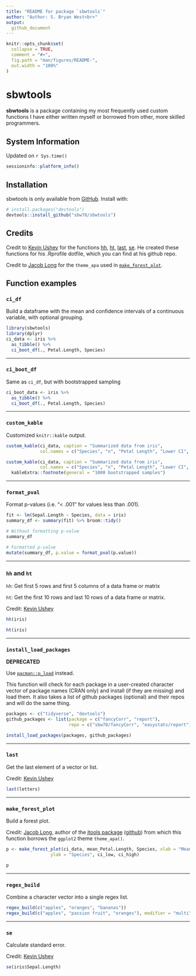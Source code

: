 ```yaml
---
title: "README for package `sbwtools`"
author: "Author: S. Bryan West<br>"
output: 
  github_document
---
```


<!-- README.md is generated from README.Rmd. Please edit that file -->

```r
knitr::opts_chunk$set(
  collapse = TRUE,
  comment = "#>",
  fig.path = "man/figures/README-",
  out.width = "100%"
)
```

# sbwtools

<!-- badges: start -->
<!-- badges: end -->

**sbwtools** is a package containing my most frequently used custom functions I
have either written myself or borrowed from other, more skilled programmers.

## System Information

Updated on `r Sys.time()`

```r
sessioninfo::platform_info()
```

## Installation

sbwtools is only available from [GitHub](https://github.com/). Install with:

```r
# install.packages("devtools")
devtools::install_github("sbw78/sbwtools")
```

## Credits

Credit to [Kevin Ushey](github.com/kevinushey/etc) for the functions [hh](#hh and ht),
[ht](#hh and ht), [last](#last), [se](#se). He created these functions for his 
.Rprofile dotfile, which you can find at his github repo.

Credit to [Jacob Long](https://jacob-long.com) for the `theme_apa` used in 
[`make_forest_plot`](#make_forest_plot).

## Function examples 

### `ci_df`

Build a dataframe with the mean and confidence intervals of a continuous 
variable, with optional grouping.

```r
library(sbwtools)
library(dplyr)
ci_data <- iris %>% 
  as_tibble() %>% 
  ci_boot_df(., Petal.Length, Species)
```



****

### `ci_boot_df`

Same as `ci_df`, but with bootstrapped sampling

```r
ci_boot_data <- iris %>% 
  as_tibble() %>% 
  ci_boot_df(., Petal.Length, Species)
```



****

### `custom_kable`

Customized `knitr::kable` output.

```r
custom_kable(ci_data, caption = "Summarized data from iris",
             col.names = c("Species", "n", "Petal Length", "Lower CI", "Upper CI", "sd"))

custom_kable(ci_data, caption = "Summarized data from iris",
             col.names = c("Species", "n", "Petal Length", "Lower CI", "Upper CI", "sd")) %>% 
  kableExtra::footnote(general = "1000 bootstrapped samples")
```



****

### `format_pval`

Format p-values (i.e. "< .001" for values less than .001).

```r
fit <- lm(Sepal.Length ~ Species, data = iris)
summary_df <- summary(fit) %>% broom::tidy()

# Without formatting p-value
summary_df

# Formatted p-value
mutate(summary_df, p.value = format_pval(p.value))
```



****

### `hh` and `ht`

`hh`: Get first 5 rows and first 5 columns of a data frame or matrix

`ht`: Get the first 10 rows and last 10 rows of a data frame or matrix.

Credit: [Kevin Ushey](github.com/kevinushey/etc)

```r
hh(iris)

ht(iris)
```



****

### `install_load_packages`

**DEPRECATED** 

Use [`pacman::p_load`](https://trinker.github.io/pacman) instead.

This function will check for each package in a user-created character vector of
package names (CRAN only) and install (if they are missing) and load them. It 
also takes a list of github packages (optional) and their repos and will do the 
same thing.

```r
packages <- c("tidyverse", "devtools")
github_packages <- list(package = c("fancyCorr", "report"),
                        repo = c("sbw78/fancyCorr", "easystats/report"))

install_load_packages(packages, github_packages)
```

****

### `last`

Get the last element of a vector or list.

Credit: [Kevin Ushey](github.com/kevinushey/etc)

```r
last(letters)
```


****

### `make_forest_plot`

Build a forest plot.

Credit: [Jacob Long](https://jacob-long.com), author of the 
[jtools package](https://jtools.jacob-long.com "jtools") 
([github](https://github.com/jacob-long/jtools "GitHub")) from which this function 
borrows the `ggplot2` theme `theme_apa()`.

```r
p <- make_forest_plot(ci_data, mean_Petal.Length, Species, xlab = "Mean petal length",
                 ylab = "Species", ci_low, ci_high)

p
```


****

### `regex_build`

Combine a character vector into a single regex list.

```r
regex_build(c("apples", "oranges", "bananas"))
regex_build(c("apples", "passion fruit", "oranges"), modifier = "multi")
```


****

### `se`

Calculate standard error.

Credit: [Kevin Ushey](github.com/kevinushey/etc)

```r
se(iris$Sepal.Length)
```
